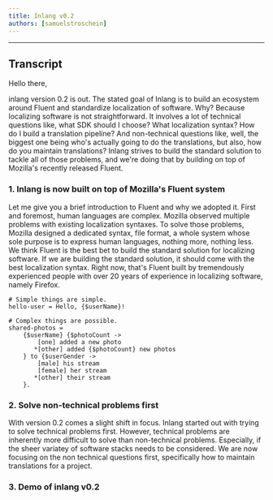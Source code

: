 ```yaml
---
title: Inlang v0.2
authors: [samuelstroschein]
---
```



<ReactPlayer url="https://youtu.be/87_pRYTC1YA" />

---

## Transcript

Hello there,

inlang version 0.2 is out. The stated goal of Inlang is to build an ecosystem around Fluent and standardize localization of software.
Why? Because localizing software is not straightforward. It involves a lot of technical questions like, what SDK should I choose?
What localization syntax? How do I build a translation pipeline?
And non-technical questions like, well, the biggest one being who's actually going to do
the translations, but also, how do you maintain translations?
Inlang strives to build the standard solution to tackle all of
those problems, and we're doing that by building on top of Mozilla's
recently released Fluent.

### 1. Inlang is now built on top of Mozilla's Fluent system

Let me give you a brief introduction to Fluent and why we adopted it.
First and foremost, human languages are complex.
Mozilla observed multiple problems with existing localization syntaxes.
To solve those problems, Mozilla designed a dedicated syntax, file format,
a whole system whose sole purpose is to express human languages,
nothing more, nothing less. We think Fluent is the best bet to build
the standard solution for localizing software. If we are building the
standard solution, it should come with the best localization syntax.
Right now, that's Fluent built by tremendously experienced people
with over 20 years of experience in localizing software, namely Firefox.

```fluent
# Simple things are simple.
hello-user = Hello, {$userName}!

# Complex things are possible.
shared-photos =
    {$userName} {$photoCount ->
        [one] added a new photo
       *[other] added {$photoCount} new photos
    } to {$userGender ->
        [male] his stream
        [female] her stream
       *[other] their stream
    }.
```

### 2. Solve non-technical problems first

With version 0.2 comes a slight shift in focus. Inlang started out with trying
to solve technical problems first. However, technical problems are inherently more difficult
to solve than non-technical problems. Especially, if the sheer variatey of software stacks
needs to be considered. We are now focusing on the non technical questions first, specifically
how to maintain translations for a project.

### 3. Demo of inlang v0.2

<ReactPlayer url="https://youtu.be/87_pRYTC1YA?t=162" />
